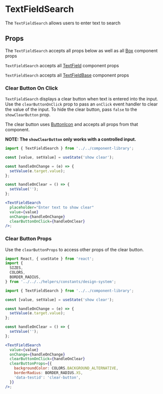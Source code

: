 


# TextFieldSearch

The `TextFieldSearch` allows users to enter text to search

<Canvas>
  <Story id="ui-components-component-library-text-field-search-text-field-search-stories-js--default-story" />
</Canvas>

## Props

The `TextFieldSearch` accepts all props below as well as all [Box](/docs/ui-components-ui-box-box-stories-js--default-story#props) component props

<ArgsTable of={TextFieldSearch} />

`TextFieldSearch` accepts all [TextField](/docs/ui-components-component-library-text-field-text-field-stories-js--default-story#props)
component props

<ArgsTable of={TextField} />

`TextFieldSearch` accepts all [TextFieldBase](/docs/ui-components-component-library-text-field-base-text-field-base-stories-js--default-story#props)
component props

<ArgsTable of={TextFieldBase} />

### Clear Button On Click

`TextFieldSearch` displays a clear button when text is entered into the input. Use the `clearButtonOnClick` prop to pass an `onClick` event handler to clear the value of the input. To hide the clear button, pass `false` to the `showClearButton` prop.

The clear button uses [ButtonIcon](/docs/ui-components-component-library-button-icon-button-icon-stories-js--default-story) and accepts all props from that component.

**NOTE: The `showClearButton` only works with a controlled input.**

<Canvas>
  <Story id="ui-components-component-library-text-field-search-text-field-search-stories-js--clear-button-on-click" />
</Canvas>

```jsx
import { TextFieldSearch } from '../../component-library';

const [value, setValue] = useState('show clear');

const handleOnChange = (e) => {
  setValue(e.target.value);
};

const handleOnClear = () => {
  setValue('');
};

<TextFieldSearch
  placeholder="Enter text to show clear"
  value={value}
  onChange={handleOnChange}
  clearButtonOnClick={handleOnClear}
/>;
```

### Clear Button Props

Use the `clearButtonProps` to access other props of the clear button.

<Canvas>
  <Story id="ui-components-component-library-text-field-search-text-field-search-stories-js--clear-button-props" />
</Canvas>

```jsx
import React, { useState } from 'react';
import {
  SIZES,
  COLORS,
  BORDER_RADIUS,
} from '../../../helpers/constants/design-system';

import { TextFieldSearch } from '../../component-library';

const [value, setValue] = useState('show clear');

const handleOnChange = (e) => {
  setValue(e.target.value);
};

const handleOnClear = () => {
  setValue('');
};

<TextFieldSearch
  value={value}
  onChange={handleOnChange}
  clearButtonOnClick={handleOnClear}
  clearButtonProps={{
    backgroundColor: COLORS.BACKGROUND_ALTERNATIVE,
    borderRadius: BORDER_RADIUS.XS,
    'data-testid': 'clear-button',
  }}
/>;
```
